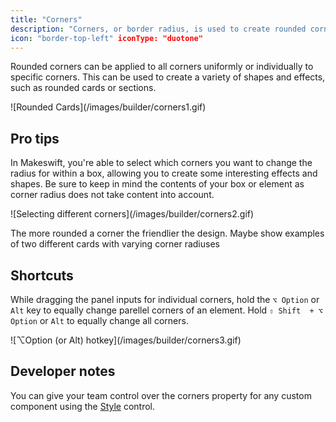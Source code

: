 ```yaml
---
title: "Corners"
description: "Corners, or border radius, is used to create rounded corners on elements by defining the radius of the element's corners."
icon: "border-top-left" iconType: "duotone"
---
```


Rounded corners can be applied to all corners uniformly or individually to specific corners. This can be used to create a variety of shapes and effects, such as rounded cards or sections.

<Frame>![Rounded Cards](/images/builder/corners1.gif)</Frame>

## Pro tips

In Makeswift, you're able to select which corners you want to change the radius for within a box, allowing you to create some interesting effects and shapes. Be sure to keep in mind the contents of your box or element as corner radius does not take content into account.

<Frame>![Selecting different corners](/images/builder/corners2.gif)</Frame>

The more rounded a corner the friendlier the design. Maybe show examples of two different cards with varying corner radiuses

## Shortcuts

While dragging the panel inputs for individual corners, hold the `⌥ Option` or `Alt` key to equally change parellel corners of an element. Hold `⇧ Shift  + ⌥ Option` or `Alt` to equally change all corners.

<Frame>![⌥Option (or Alt) hotkey](/images/builder/corners3.gif)</Frame>

## Developer notes

You can give your team control over the corners property for any custom component using the [Style](/developer/reference/controls/style) control.
